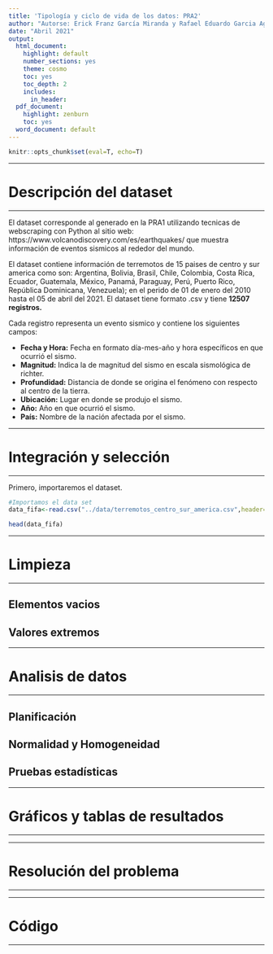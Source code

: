 ---
title: 'Tipología y ciclo de vida de los datos: PRA2'
author: "Autorse: Erick Franz García Miranda y Rafael Eduardo Garcia Agramonte"
date: "Abril 2021"
output:
  html_document:
    highlight: default
    number_sections: yes
    theme: cosmo
    toc: yes
    toc_depth: 2
    includes:
      in_header:
  pdf_document:
    highlight: zenburn
    toc: yes
  word_document: default
---

```{r setup, include=FALSE}
knitr::opts_chunk$set(eval=T, echo=T)
```


******
# Descripción del dataset
******

El dataset corresponde al generado en la PRA1 utilizando tecnicas de webscraping con Python al sitio web: https://www.volcanodiscovery.com/es/earthquakes/ que muestra información de eventos sismicos al rededor del mundo.

El dataset contiene información de terremotos de 15 paises de centro y sur america como son: Argentina, Bolivia, Brasil, Chile, Colombia, Costa Rica, Ecuador, Guatemala, México, Panamá, Paraguay, Perú, Puerto Rico, República Dominicana, Venezuela); en el perido de 01 de enero del 2010 hasta el 05 de abril del 2021. El dataset tiene formato .csv y tiene **12507 registros.**

Cada registro representa un evento sismico y contiene los siguientes campos:

* **Fecha y Hora:** Fecha en formato día-mes-año y hora específicos en que ocurrió el sismo.
* **Magnitud:** Indica la de magnitud del sismo en escala sismológica de richter.
* **Profundidad:** Distancia de donde se origina el fenómeno con respecto al centro de la tierra.
* **Ubicación:** Lugar en donde se produjo el sismo.
* **Año:** Año en que ocurrió el sismo.
* **País:** Nombre de la nación afectada por el sismo.

******
# Integración y selección
******

Primero, importaremos el dataset.

```{r echo=TRUE, message=FALSE, warning=FALSE}
#Importamos el data set
data_fifa<-read.csv("../data/terremotos_centro_sur_america.csv",header=T,sep=",")

head(data_fifa)
```


******
# Limpieza
******

##  Elementos vacios

##  Valores extremos

******
# Analisis de datos
******


##  Planificación

##  Normalidad y Homogeneidad

##  Pruebas estadísticas


******
# Gráficos y tablas de resultados
******


******
# Resolución del problema
******


******
# Código
******